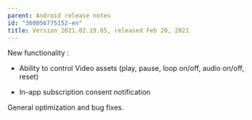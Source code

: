 ```yaml
---
parent: Android release notes
id: "360056775152-en"
title: Version 2021.02.19.65, released Feb 20, 2021
---
```

New functionality :

- Ability to control Video assets (play, pause, loop on/off, audio on/off, reset)

- In-app subscription consent notification

General optimization and bug fixes.


